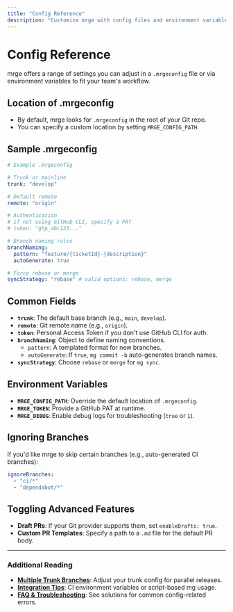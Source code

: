 ```yaml
---
title: "Config Reference"
description: "Customize mrge with config files and environment variables"
---
```


# Config Reference

mrge offers a range of settings you can adjust in a `.mrgeconfig` file or via environment variables to fit your team's workflow.

## Location of .mrgeconfig

- By default, mrge looks for `.mrgeconfig` in the root of your Git repo.
- You can specify a custom location by setting `MRGE_CONFIG_PATH`.

## Sample .mrgeconfig

```yaml
# Example .mrgeconfig

# Trunk or mainline
trunk: "develop"

# Default remote
remote: "origin"

# Authentication
# if not using GitHub CLI, specify a PAT
# token: "ghp_abc123..."

# Branch naming rules
branchNaming:
  pattern: "feature/{ticketId}-{description}"
  autoGenerate: true

# Force rebase or merge
syncStrategy: "rebase" # valid options: rebase, merge
```

## Common Fields

- **`trunk`**: The default base branch (e.g., `main`, `develop`).
- **`remote`**: Git remote name (e.g., `origin`).
- **`token`**: Personal Access Token if you don't use GitHub CLI for auth.
- **`branchNaming`**: Object to define naming conventions.
  - `pattern`: A templated format for new branches.
  - `autoGenerate`: If `true`, `mg commit -b` auto-generates branch names.
- **`syncStrategy`**: Choose `rebase` or `merge` for `mg sync`.

## Environment Variables

- **`MRGE_CONFIG_PATH`**: Override the default location of `.mrgeconfig`.
- **`MRGE_TOKEN`**: Provide a GitHub PAT at runtime.
- **`MRGE_DEBUG`**: Enable debug logs for troubleshooting (`true` or `1`).

## Ignoring Branches

If you'd like mrge to skip certain branches (e.g., auto-generated CI branches):

```yaml
ignoreBranches:
  - "ci/*"
  - "dependabot/*"
```

## Toggling Advanced Features

- **Draft PRs**: If your Git provider supports them, set `enableDrafts: true`.
- **Custom PR Templates**: Specify a path to a `.md` file for the default PR body.

---

### Additional Reading

- **[Multiple Trunk Branches](/how-to-guides/multiple-trunk-branches)**: Adjust your trunk config for parallel releases.
- **[Integration Tips](/advanced/integration-tips)**: CI environment variables or script-based mg usage.
- **[FAQ & Troubleshooting](/faq-and-troubleshooting)**: See solutions for common config-related errors.
